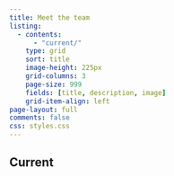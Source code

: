 ```yaml
---
title: Meet the team
listing:
  - contents:
      - "current/"
    type: grid
    sort: title
    image-height: 225px
    grid-columns: 3
    page-size: 999
    fields: [title, description, image]
    grid-item-align: left
page-layout: full
comments: false
css: styles.css
---
```


## Current

:::{#current}
:::